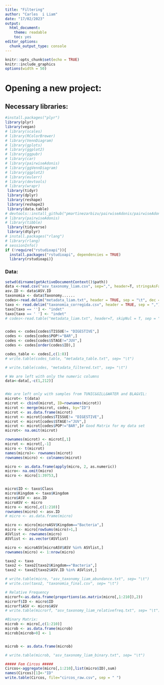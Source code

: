 ---
title: "Filtering"
author: "Carles  i Liam"
date: "17/02/2023"
output:
  html_document:
    theme: readable
    toc: yes
editor_options:
  chunk_output_type: console
---

```{r setup, include = FALSE}
knitr::opts_chunk$set(echo = TRUE)
knitr::include_graphics
options(width = 50)
```

# Opening a new project:

## Necessary libraries:

```{r, message=FALSE, warning=FALSE}
#install.packages("plyr") 
library(plyr)
library(vegan)
# library(scales)
# library(RColorBrewer)
# library(VennDiagram)
# library(gplots)
# library(ggplot2)
# library(ggpubr)
# library(car)
# library(pairwiseAdonis)
# library(ggVennDiagram)
# library(ggplot2)
# library(eulerr)
# library(devtools)
# library(wrapr)
 library(tidyr)
 library(dplyr)
 library(reshape)
 library(reshape2)
 library(data.table)
# devtools::install_github("pmartinezarbizu/pairwiseAdonis/pairwiseAdonis")
# library(pairwiseAdonis)
# library(tibble)
 library(tidyverse)
 library(dtplyr)
# install.packages("rlang")
# library(rlang)
# sessionInfo()
if (!require("rstudioapi")){
  install.packages("rstudioapi", dependencies = TRUE)
  library(rstudioapi)}
```

### Data:

```{r}
setwd(dirname(getActiveDocumentContext()$path))
data <-read.csv("asv_taxonomy_liam.csv", sep=",", header=T, stringsAsFactors = F)
asv.ID <- data$ASV.ID
taxonomia <- data$Taxonomy......
codes<-read.delim("metadata_liam.txt", header = TRUE, sep = "\t", dec = ".")
taxo <- read.delim("taxonomia_corregida.csv", header = TRUE, sep = ",")
taxo[taxo == ''] <- "indet"
taxo[taxo == ' '] <- "indet"
# codes<-read.table("metadata_liam.txt", header=T, skipNul = T, sep = "\t")


codes <- codes[codes$TISSUE!= "DIGESTIVE",] 
codes <- codes[codes$POP!="BAR",]
codes <- codes[codes$STAGE!="JUV",]
codes <- codes[order(codes$ID),]

codes_table <- codes[,c(1:8)]
# write.table(codes_table, "metadata_table.txt", sep= "\t")

# write.table(codes, "metadata_filtered.txt", sep= "\t")

# We are left with only the numeric columns
data<-data[,-c(1,212)]


#We are left only with samples from TUNIC&GILL&WATER and BLA&VIL:
microt<- t(data)
microt <- cbind(microt, ID=rownames(microt))
microt <- merge(microt, codes, by="ID")
microt <- as.data.frame(microt)
microt <- microt[codes$TISSUE!= "DIGESTIVE",]
microt <- microt[codes$STAGE!="JUV",]
microt <- microt[codes$POP!="BAR",]# Good Matrix for my data set
microt<- na.omit(microt)

rownames(microt) <- microt[,1]
microt <- microt[,-1]
micro <- t(microt)
names(micro)<- rownames(microt)
rownames(micro) <- colnames(microt)

micro <- as.data.frame(apply(micro, 2, as.numeric)) 
micro<- na.omit(micro)
micro <- micro[1:39753,]


micro$ID <- taxo$Class
micro$Kingdom <- taxo$Kingdom
micro$ASV <- asv.ID
microASV <- micro
micro <- micro[,c(1:210)]
rownames(micro) <- asv.ID
# micro <- as.data.frame(micro)

micro <- micro[microASV$Kingdom=="Bacteria",]
micro <- micro[rowSums(micro)>1,]
ASVlist <- rownames(micro)
ASVlist <- as.vector(ASVlist)

micro <- microASV[microASV$ASV %in% ASVlist,]
rownames(micro) <- 1:nrow(micro)

taxo2 <- taxo
taxo2 <- taxo2[taxo2$Kingdom=="Bacteria",]
taxo2 <- taxo2[taxo2$ASV.ID %in% ASVlist,]

# write.table(micro, "asv_taxonomy_liam_abundance.txt", sep= "\t")
# write.csv(taxo2, "taxonomia_final.csv", sep= "\t")

# Relative Frequency
microrf<-as.data.frame(proportions(as.matrix(micro[,1:210]),2))
microrf$ID <- micro$ID
microrf$ASV <- micro$ASV
# write.table(microrf, "asv_taxonomy_liam_relativefreq.txt", sep= "\t")

#Binary Matrix:
microb <- micro[,c(1:210)]
microb <- as.data.frame(microb)
microb[microb>0] <- 1


microb <- as.data.frame(microb)

# write.table(microb, "asv_taxonomy_liam_binary.txt", sep= "\t")
```

```{r}
##### Fem Circos #####
Circos<-aggregate(micro[,1:210],list(micro$ID),sum)
names(Circos)[1]<-"ID"
write.table(Circos, file="circos_raw.csv", sep = " ")
```

